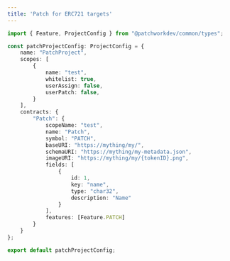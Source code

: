```yaml
---
title: 'Patch for ERC721 targets'
---
```


```typescript
import { Feature, ProjectConfig } from "@patchworkdev/common/types";

const patchProjectConfig: ProjectConfig = {
    name: "PatchProject",
    scopes: [
        {
            name: "test",
            whitelist: true,
            userAssign: false,
            userPatch: false,
        }
    ],
    contracts: {
        "Patch": {
            scopeName: "test",
            name: "Patch",
            symbol: "PATCH",
            baseURI: "https://mything/my/",
            schemaURI: "https://mything/my-metadata.json",
            imageURI: "https://mything/my/{tokenID}.png",
            fields: [
                {
                    id: 1,
                    key: "name",
                    type: "char32",
                    description: "Name"
                }
            ],
            features: [Feature.PATCH]
        }
    }
};

export default patchProjectConfig;

```
